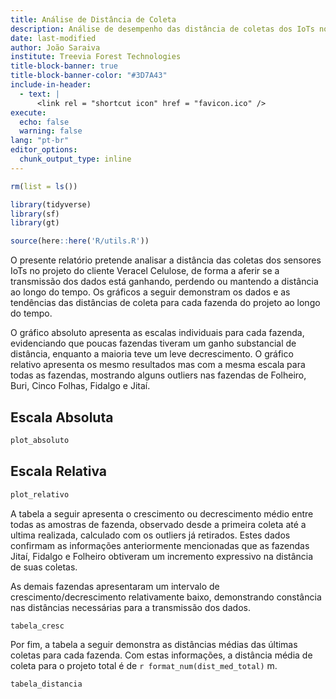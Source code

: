 ```yaml
---
title: Análise de Distância de Coleta
description: Análise de desempenho das distância de coletas dos IoTs no cliente Veracel
date: last-modified
author: João Saraiva
institute: Treevia Forest Technologies
title-block-banner: true
title-block-banner-color: "#3D7A43"
include-in-header: 
  - text: |
      <link rel = "shortcut icon" href = "favicon.ico" />
execute: 
  echo: false
  warning: false
lang: "pt-br"
editor_options: 
  chunk_output_type: inline
---
```


```r
rm(list = ls())

library(tidyverse)
library(sf)
library(gt)

source(here::here('R/utils.R'))
```

O presente relatório pretende analisar a distância das coletas dos sensores IoTs no projeto do cliente Veracel Celulose, de forma a aferir se a transmissão dos dados está ganhando, perdendo ou mantendo a distância ao longo do tempo. Os gráficos a seguir demonstram os dados e as tendências das distâncias de coleta para cada fazenda do projeto ao longo do tempo. 

O gráfico absoluto apresenta as escalas individuais para cada fazenda, evidenciando que poucas fazendas tiveram um ganho substancial de distância, enquanto a maioria teve um leve decrescimento. O gráfico relativo apresenta os mesmo resultados mas com a mesma escala para todas as fazendas, mostrando alguns outliers nas fazendas de Folheiro, Buri, Cinco Folhas, Fidalgo e Jitaí. 

::: {.panel-tabset}
## Escala Absoluta
```r
plot_absoluto
```

## Escala Relativa
```r
plot_relativo
```
:::

A tabela a seguir apresenta o crescimento ou decrescimento médio entre todas as amostras de fazenda, observado desde a primeira coleta até a ultima realizada, calculado com os outliers já retirados. Estes dados confirmam as informações anteriormente mencionadas que as fazendas Jitaí, Fidalgo e Folheiro obtiveram um incremento expressivo na distância de suas coletas.

As demais fazendas apresentaram um intervalo de crescimento/decrescimento relativamente baixo, demonstrando constância nas distâncias necessárias para a transmissão dos dados.

```r
tabela_cresc
```

Por fim, a tabela a seguir demonstra as distâncias médias das últimas coletas para cada fazenda. Com estas informações, a distância média de coleta para o projeto total é de `r format_num(dist_med_total)` m.

```r
tabela_distancia
```

